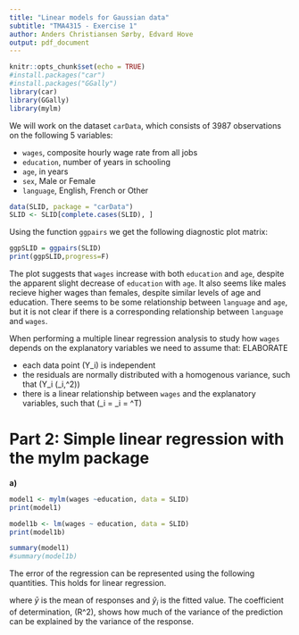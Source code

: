 ```yaml
---
title: "Linear models for Gaussian data"
subtitle: "TMA4315 - Exercise 1"
author: Anders Christiansen Sørby, Edvard Hove
output: pdf_document
---
```


```r
knitr::opts_chunk$set(echo = TRUE)
#install.packages("car")
#install.packages("GGally")
library(car)
library(GGally)
library(mylm)
```

We will work on the dataset `carData`, which consists of 3987 observations on the following 5 variables:

* `wages`, composite hourly wage rate from all jobs
* `education`, number of years in schooling
* `age`, in years
* `sex`, Male or Female
* `language`, English, French or Other

```r
data(SLID, package = "carData")
SLID <- SLID[complete.cases(SLID), ]
```

Using the function `ggpairs` we get the following diagnostic plot matrix:

```r
ggpSLID = ggpairs(SLID)
print(ggpSLID,progress=F)
```
The plot suggests that `wages` increase with both `education` and `age`, despite the apparent slight decrease of `education` with `age`. It also seems like males recieve higher wages than females, despite similar levels of age and education. There seems to be some relationship between `language` and `age`, but it is not clear if there is a corresponding relationship between `language` and `wages`. 

When performing a multiple linear regression analysis to study how `wages` depends on the explanatory variables we need to assume that: ELABORATE

- each data point \(Y_i\) is independent
- the residuals are normally distributed with a homogenous variance, such that \(Y_i \sim \mathcal{N}(\mu_i,\sigma^2)\)
- there is a linear relationship between `wages` and the explanatory variables, such that \(\mu_i = \eta_i = \mathbf{x_i}^T\beta\)


# Part 2: Simple linear regression with the mylm package

**a)**
```r
model1 <- mylm(wages ~education, data = SLID)
print(model1)

model1b <- lm(wages ~ education, data = SLID)
print(model1b)
```

```r
summary(model1)
#summary(model1b)
```

The error of the regression can be represented using the following quantities. This holds for linear regression.

\begin{align}
SSE = \sum^{n}_{i=1}(\hat{y}_i - \bar{y})^2 \\
SSR = \sum^{n}_{i=1}(y_i - \hat{y}_i)^2 \\
SST = \sum^{n}_{i=1}(y_i - \bar{y}_i)^2 = SSE + SSR \\
R^2 = 1 - \frac{SSR}{SST}
\end{align}
where $\bar{y}$ is the mean of responses and $\hat{y}_i$ is the fitted value. The coefficient of determination, \(R^2\), shows how much of the variance of the prediction can be explained by the variance of the response.
